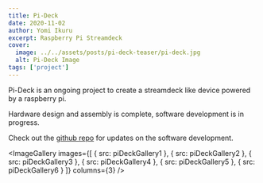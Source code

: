 ```yaml
---
title: Pi-Deck
date: 2020-11-02
author: Yomi Ikuru
excerpt: Raspberry Pi Streamdeck
cover:
  image: ../../assets/posts/pi-deck-teaser/pi-deck.jpg
  alt: Pi-Deck Image
tags: ['project']
---
```




Pi-Deck is an ongoing project to create a streamdeck like device powered by a raspberry pi.

Hardware design and assembly is complete, software development is in progress.

Check out the [github repo](https://github.com/abayomi185/pi-deck) for updates on the software development.

<ImageGallery
  images={[
    { src: piDeckGallery1 },
    { src: piDeckGallery2 },
    { src: piDeckGallery3 },
    { src: piDeckGallery4 },
    { src: piDeckGallery5 },
    { src: piDeckGallery6 }
  ]}
  columns={3}
/>
